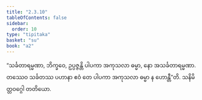 ```yaml
---
title: "2.3.10"
tableOfContents: false
sidebar:
  order: 10
type: "tipitaka"
basket: "su"
book: "a2"
---
```



<DynamicBreadcrumb />

<Division number="87" book="a2" e="ch" v="15" p="81">

<Paragraph number="168" book="a2">
“သင်္ခတာရမ္မဏာ, ဘိက္ခဝေ, ဥပ္ပဇ္ဇန္တိ ပါပကာ အကုသလာ ဓမ္မာ, နော အသင်္ခတာရမ္မဏာ. တဿေဝ သင်္ခတဿ ပဟာနာ ဧဝံ တေ ပါပကာ အကုသလာ ဓမ္မာ န ဟောန္တီ”တိ.

</Paragraph>
</Division>

<Paragraph number="169" type="center" book="a2">
သနိမိတ္တဝဂ္ဂေါ တတိယော.
</Paragraph>